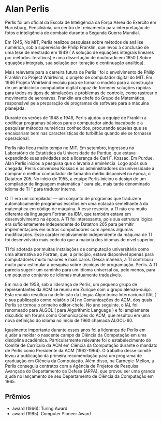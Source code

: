# Alan Perlis

Perlis foi um oficial da Escola de Inteligência da Força Aérea do Exército em Harrisburg, Pensilvânia, um centro de treinamento para interpretação de fotos e inteligência de combate durante a Segunda Guerra Mundial.

Em 1945, No MIT, Perlis realizou pesquisas sobre métodos de análise numérica, sob a supervisão de Philip Franklin, que levou à conclusão de uma tese de mestrado em 1949 ( A solução de equações integrais lineares por métodos iterativos) e uma dissertação de doutorado em 1950 ( Sobre equações integrais, sua solução por iteração e continuação analítica).

Mais relevante para a carreira futura de Perlis ’ foi o envolvimento de Philip Franklin no Project Whirlwind, o projeto de computador digital do MIT. Em 1946 Projeto Whirlwind evoluiu para se tornar o modelo para a construção de um ambicioso computador digital capaz de fornecer soluções rápidas para todos os tipos de simulações e problemas de controle, como rastrear o movimento de aeronaves. Franklin era chefe do Grupo de Matemática, responsável pela preparação de programas de software para a máquina planejada.

Durante os verões de 1948 e 1949, Perlis ajudou a equipe de Franklin a codificar programas básicos para o computador ainda inacabado e a pesquisar métodos numéricos conhecidos, procurando aqueles que se encaixariam bem nas características do turbilhão quando ele se tornasse operacional.

Perlis não ficou muito tempo no MIT. Em setembro, ingressou no Laboratório de Estatística da Universidade de Purdue, que estava expandindo suas atividades sob a liderança de Carl F. Kossac. Em Purdue, Alan Perlis iniciou a pesquisa que o levaria à eminência. Logo após sua chegada, Perlis convenceu Kossac e os administradores da universidade a comprar o melhor computador de tamanho médio disponível na época, o Datatron 205. No início de 1955, a equipe Perlis iniciou o design de um compilador de linguagem matemática “ para ele, mais tarde denominado idioma de TI ” para tradutor interno.

O TI era um compilador — um conjunto de programas que traduzem automaticamente programas escritos em uma notação semelhante à da matemática em código de máquina. A esse respeito, a TI não era muito diferente da linguagem Fortran da IBM, que também estava em desenvolvimento na época. A TI foi interessante, pois sua estrutura lógica era suficientemente independente do Datatron 205 para permitir implementações em outros computadores com apenas algumas modificações. Esse caráter relativamente independente da máquina de TI foi desenvolvido mais cedo do que a maioria dos idiomas de nível superior.

TI foi adotada por muitas instalações de computação universitária como uma alternativa ao Fortran, que, a princípio, estava disponível apenas para computadores muito maiores e mais caros. Dessa maneira, a TI contribuiu muito para estimular a pesquisa sobre técnicas de programação. Perlis. A TI parecia sugerir um caminho para um idioma universal ou, pelo menos, para um pequeno conjunto de idiomas mutuamente traduzíveis.

Em maio de 1958, sob a liderança de Perlis, um pequeno grupo de representantes da ACM se reuniu em Zurique com o grupo alemão-suíço. Esta reunião resultou na definição da Língua Algoritmica Internacional (IAL ) e sua publicação como relatório [4] no Comunicações do ACM, dos quais Perlis se tornou o primeiro editor-chefe. No ano seguinte, o IAL foi renomeado para ALGOL ( para Algorithmic Language ) e foi amplamente discutido em fóruns como Comunicações do ACM, que resultou em uma nova definição do idioma no início de 1960 chamada ALGOL-60.

Igualmente importante durante esses anos foi a liderança de Perlis em ajudar a moldar o nascente campo da Ciência da Computação em uma disciplina acadêmica. Particularmente relevante foi o estabelecimento do Comitê de Currículo da ACM em Ciência da Computação durante o mandato de Perlis como Presidente da ACM (1962-1964). O trabalho desse comitê levou à publicação da primeira recomendação para um programa de graduação em Ciência da Computação. Além disso, na Carnegie-Mellon, a Perlis conseguiu contratos com a Agência de Projetos de Pesquisa Avançada do Departamento de Defesa (ARPA), que provou ser uma grande ajuda no lançamento de seu Departamento de Ciência da Computação em 1965.

## Prêmios

- award (1966): Turing Award
- award (1985): Computer Pioneer Award